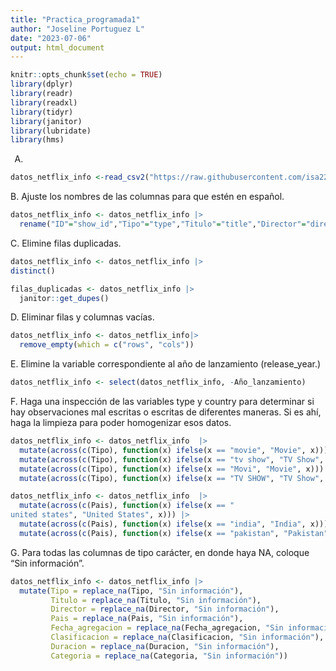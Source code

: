```yaml
---
title: "Practica_programada1"
author: "Joseline Portuguez L"
date: "2023-07-06"
output: html_document
---
```


```r
knitr::opts_chunk$set(echo = TRUE)
library(dplyr)
library(readr)
library(readxl)
library(tidyr)
library(janitor) 
library(lubridate)
library(hms)
```

A.

```r
datos_netflix_info <-read_csv2("https://raw.githubusercontent.com/isa229/programacion_analisis_datos_ii/main/netflix_info.csv")
```

B. Ajuste los nombres de las columnas para que estén en español.

```r
datos_netflix_info <- datos_netflix_info |> 
  rename("ID"="show_id","Tipo"="type","Titulo"="title","Director"="director","Pais"="country","Fecha_agregacion"="date_added","Año_lanzamiento"="release_year","Clasificacion"="rating","Duracion"="duration","Categoria"="listed_in")
```

C. Elimine filas duplicadas.

```r
datos_netflix_info <- datos_netflix_info |> 
distinct()
```

```r
filas_duplicadas <- datos_netflix_info |>  
  janitor::get_dupes()
```

D. Eliminar filas y columnas vacías.

```r
datos_netflix_info <- datos_netflix_info|> 
  remove_empty(which = c("rows", "cols"))
```

E. Elimine la variable correspondiente al año de lanzamiento (release_year.)

```r
datos_netflix_info <- select(datos_netflix_info, -Año_lanzamiento)
```

F. Haga una inspección de las variables type y country para determinar si hay observaciones mal escritas o escritas de diferentes maneras. Si es ahí, haga la limpieza para poder homogenizar esos datos.

```r
datos_netflix_info <- datos_netflix_info  |>
  mutate(across(c(Tipo), function(x) ifelse(x == "movie", "Movie", x))) |>
  mutate(across(c(Tipo), function(x) ifelse(x == "tv show", "TV Show", x))) |>
  mutate(across(c(Tipo), function(x) ifelse(x == "Movi", "Movie", x))) |> 
  mutate(across(c(Tipo), function(x) ifelse(x == "TV SHOW", "TV Show", x)))

```


```r
datos_netflix_info <- datos_netflix_info  |>
  mutate(across(c(Pais), function(x) ifelse(x == "	
united states", "United States", x))) |>
  mutate(across(c(Pais), function(x) ifelse(x == "india", "India", x))) |>
  mutate(across(c(Pais), function(x) ifelse(x == "pakistan", "Pakistan", x)))
```

G. Para todas las columnas de tipo carácter, en donde haya NA, coloque “Sin información”.

```r
datos_netflix_info <- datos_netflix_info |> 
  mutate(Tipo = replace_na(Tipo, "Sin información"),
         Titulo = replace_na(Titulo, "Sin información"),
         Director = replace_na(Director, "Sin información"),
         Pais = replace_na(Pais, "Sin información"),
         Fecha_agregacion = replace_na(Fecha_agregacion, "Sin información"),
         Clasificacion = replace_na(Clasificacion, "Sin información"),
         Duracion = replace_na(Duracion, "Sin información"),
         Categoria = replace_na(Categoria, "Sin información"))
```